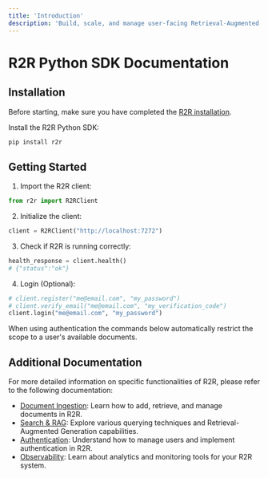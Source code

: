 ```yaml
---
title: 'Introduction'
description: 'Build, scale, and manage user-facing Retrieval-Augmented Generation applications.'
---
```


# R2R Python SDK Documentation

## Installation

Before starting, make sure you have completed the [R2R installation](/documentation/installation).

Install the R2R Python SDK:

```bash
pip install r2r
```

## Getting Started

1. Import the R2R client:

```python
from r2r import R2RClient
```

2. Initialize the client:

```python
client = R2RClient("http://localhost:7272")
```


3. Check if R2R is running correctly:

```python
health_response = client.health()
# {"status":"ok"}
```

4. Login (Optional):
```python
# client.register("me@email.com", "my_password")
# client.verify_email("me@email.com", "my_verification_code")
client.login("me@email.com", "my_password")
```
When using authentication the commands below automatically restrict the scope to a user's available documents.

## Additional Documentation

For more detailed information on specific functionalities of R2R, please refer to the following documentation:

- [Document Ingestion](/documentation/python-sdk/ingestion): Learn how to add, retrieve, and manage documents in R2R.
- [Search & RAG](/documentation/python-sdk/retrieval): Explore various querying techniques and Retrieval-Augmented Generation capabilities.
- [Authentication](/documentation/python-sdk/auth): Understand how to manage users and implement authentication in R2R.
- [Observability](/documentation/python-sdk/observability): Learn about analytics and monitoring tools for your R2R system.
